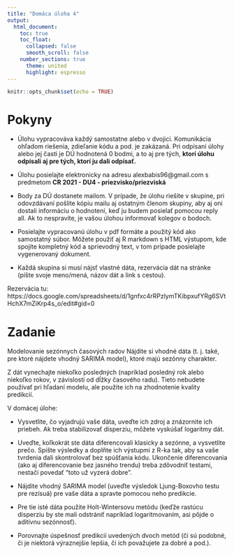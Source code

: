 ```yaml
---
title: "Domáca úloha 4"
output:
  html_document:
    toc: true
    toc_float:
      collapsed: false
      smooth_scroll: false
    number_sections: true
      theme: united
      highlight: espresso
---
```


```r
knitr::opts_chunk$set(echo = TRUE)
```

# Pokyny

* Úlohu vypracováva každý samostatne alebo v dvojici. Komunikácia ohľadom riešenia, zdieľanie kódu a pod. je zakázaná. Pri odpísaní úlohy alebo jej časti je DÚ hodnotená 0 bodmi, a to aj pre tých, **ktorí úlohu odpísali aj pre tých, ktorí ju dali odpísať.**

* Úlohu posielajte elektronicky na adresu alexbabis96@gmail.com s predmetom **CR 2021 - DU4 - priezvisko/priezviská** 

* Body za DÚ dostanete mailom. V prípade, že úlohu riešite v skupine, pri odovzdávaní pošlite kópiu mailu aj ostatným členom skupiny, aby aj oni dostali informáciu o hodnotení, keď ju budem posielať pomocou reply all. Ak to nespravíte, je vašou úlohou informovať kolegov o bodoch.

* Posielajte vypracovanú úlohu v pdf formáte a použitý kód ako samostatný súbor. Môžete použiť aj R markdown s HTML výstupom, kde spojíte kompletný kód a sprievodný text, v tom prípade posielajte vygenerovaný dokument. 

* Každá skupina si musí nájsť vlastné dáta, rezervácia dát na stránke (píšte svoje meno/mená, názov dát a link s cestou). 

Rezervácia tu: https://docs.google.com/spreadsheets/d/1gnfxc4rRPzlymTKibpxufYRg6SVtHchX7mZiKrp4s_o/edit#gid=0



# Zadanie
Modelovanie sezónnych časových radov
Nájdite si vhodné dáta (t. j. také, pre ktoré nájdete vhodný SARIMA model), ktoré majú sezónny charakter.

Z dát vynechajte niekoľko posledných (napríklad posledný rok alebo niekoľko rokov, v závislosti od dĺžky časového radu). Tieto nebudete používať pri hľadaní modelu, ale použite ich na zhodnotenie kvality predikcií.

V domácej úlohe:

* Vysvetlite, čo vyjadrujú vaše dáta, uveďte ich zdroj a znázornite ich priebeh. Ak treba stabilizovať disperziu, môžete vyskúšať logaritmy dát.

* Uveďte, koľkokrát ste dáta diferencovali klasicky a sezónne, a vysvetlite prečo. Spíšte výsledky a doplňte ich výstupmi z R-ka tak, aby sa vaše tvrdenia dali skontrolovať bez spúšťania kódu. Ukončenie diferencovania (ako aj diferencovanie bez jasného trendu) treba zdôvodniť testami, nestačí povedať “toto už vyzerá dobre”.

* Nájdite vhodný SARIMA model (uveďte výsledok Ljung-Boxovho testu pre rezísuá) pre vaše dáta a spravte pomocou neho predikcie.

* Pre tie isté dáta použite Holt-Wintersovu metódu (keďže rastúcu disperziu by ste mali odstrániť napríklad logaritmovaním, asi pôjde o aditívnu sezónnosť).

* Porovnajte úspešnosť predikcií uvedených dvoch metód (či sú podobné, či je niektorá výraznejšie lepšia, či ich považujete za dobré a pod.).

